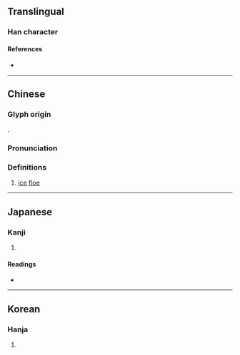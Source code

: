 {{character info/new}}
==Translingual==

===Han character===
{{Han char|rn=15|rad=冫|as=12|sn=14|four=32121|canj=IMTCL|ids=⿰冫斯}}

====References====
* {{Han ref|kx=0133.310|dkj=01706|dj=0298.150|hdz=10300.240|uh=51D8|ud=20952|bh=E140|bd=57664}}

----

==Chinese==
{{zh-forms}}

===Glyph origin===
{{Han etym}}
{{Han compound|冫|斯|ls=psc|c1=s|c2=p|t1=ice}}.

===Pronunciation===
{{zh-pron
|m=sī
|c=si1
|mc=y
|oc=y
|cat=
}}

===Definitions===
{{zh-hanzi}}

# {{lb|zh|literary}} [[ice]] [[floe]]

----

==Japanese==

===Kanji===
{{ja-kanji|grade=|rs=冫12}}

# {{rfdef|ja|sort=冫12}}

====Readings====
* {{ja-readings
|goon=し, さい
|kanon=し, せい
|kun=
}}

----

==Korean==

===Hanja===
{{ko-hanja|hangeul=시|rv=si|mr=si}}

# {{rfdef|ko|sort=冫12}}
